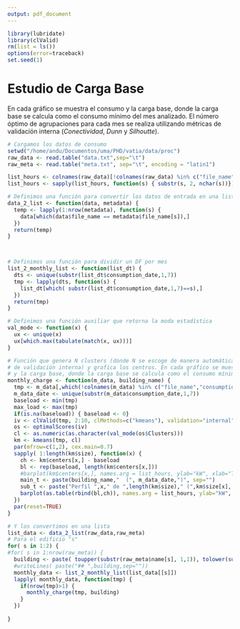 ```yaml
---
output: pdf_document
---
```

```r
library(lubridate)
library(clValid)
rm(list = ls())
options(error=traceback)
set.seed(1)

```



# Estudio de Carga Base

En cada gráfico se muestra el consumo y la carga base, donde la carga base se calcula como el consumo mínimo del mes analizado. El número óptimo de agrupaciones para cada mes se realiza utilizando métricas de validación interna (*Conectividad*, *Dunn* y *Silhoutte*).

``` r
# Cargamos los datos de consumo
setwd("/home/andu/Documentos/uma/PHD/vatia/data/proc")
raw_data <- read.table("data.txt",sep="\t")
raw_meta <- read.table("meta.txt", sep="\t", encoding = "latin1")

list_hours <- colnames(raw_data)[!colnames(raw_data) %in% c("file_name","consumption_date")]
list_hours <- sapply(list_hours, function(s) { substr(s, 2, nchar(s))})

# Definimos una función para convertir los datos de entrada en una lista de edificios
data_2_list <- function(data, metadata) {
  temp <- lapply(1:nrow(metadata), function(s) {
    data[which(data$file_name == metadata$file_name[s]),]
  })
  return(temp)
}



# Definimos una función para dividir un DF por mes
list_2_monthly_list <- function(list_dt) {
  dts <- unique(substr(list_dt$consumption_date,1,7))
  tmp <- lapply(dts, function(s) {
    list_dt[which( substr(list_dt$consumption_date,1,7)==s),]
  })
  return(tmp)
}

# Definimos una función auxiliar que retorna la moda estadística
val_mode <- function(x) {
  ux <- unique(x)
  ux[which.max(tabulate(match(x, ux)))]
}

# Función que genera N clusters (donde N se escoge de manera automática utilizando métricas
# de validación interna) y grafica los centros. En cada gráfico se muestra el consumo
# y la carga base, donde la carga base se calcula como el consumo mínimo en el mes.
monthly_charge <- function(m_data, building_name) {
  tmp <- m_data[,which(!colnames(m_data) %in% c("file_name","consumption_date"))]
  m_data_date <- unique(substr(m_data$consumption_date,1,7))
  baseload <- min(tmp)
  max_load <- max(tmp)
  if(is.na(baseload)) { baseload <- 0}
  iv <- clValid(tmp, 2:10, clMethods=c("kmeans"), validation="internal")
  os <- optimalScores(iv)
  cl <- as.numeric(as.character(val_mode(os$Clusters)))
  km <- kmeans(tmp, cl)
  par(mfrow=c(1,2), cex.main=0.7)
  sapply( 1:length(km$size), function(x) {
    ch <- km$centers[x,] - baseload
    bl <- rep(baseload, length(km$centers[x,]))
    #barplot(km$centers[x,], names.arg = list_hours, ylab="kW", xlab="Time")
    main_t <- paste(building_name,"  (", m_data_date,")", sep="")
    sub_t <- paste("Perfil ",x," de ",length(km$size)," (",km$size[x], " días)", sep="")
    barplot(as.table(rbind(bl,ch)), names.arg = list_hours, ylab="kW", xlab="Tiempo", sub=sub_t, main=main_t, ylim=c(0,max_load))
  })
  par(reset=TRUE)
}

```

``` r
# Y los convertimos en una lista
list_data <- data_2_list(raw_data,raw_meta)
# Para el edificio "s"
for( s in 1:2) {
#for( s in 1:nrow(raw_meta)) {
  building <- paste( toupper(substr(raw_meta$name[s], 1,1)), tolower(substr(raw_meta$name[s], 2,20)), sep="")
  #writeLines( paste("## ",building,sep=""))
  monthly_data <- list_2_monthly_list(list_data[[s]])
  lapply( monthly_data, function(tmp) {
    if(nrow(tmp)>1) {
      monthly_charge(tmp, building) 
    }
  })
  
}
```


